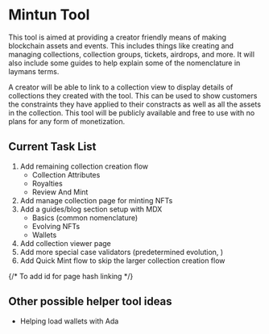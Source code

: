 # Mintun Tool

This tool is aimed at providing a creator friendly means of making blockchain assets and events. This includes things like creating and managing collections, collection groups, tickets, airdrops, and more. It will also include some guides to help explain some of the nomenclature in laymans terms.

A creator will be able to link to a collection view to display details of collections they created with the tool. This can be used to show customers the constraints they have applied to their constracts as well as all the assets in the collection. This tool will be publicly available and free to use with no plans for any form of monetization.

## Current Task List

1. Add remaining collection creation flow
   - Collection Attributes
   - Royalties
   - Review And Mint
2. Add manage collection page for minting NFTs
3. Add a guides/blog section setup with MDX
   - Basics (common nomenclature)
   - Evolving NFTs
   - Wallets
4. Add collection viewer page
5. Add more special case validators (predetermined evolution, )
6. Add Quick Mint flow to skip the larger collection creation flow

{/* To add id for page hash linking */}

<a id="tool-ideas"></a>

## Other possible helper tool ideas

- Helping load wallets with Ada
